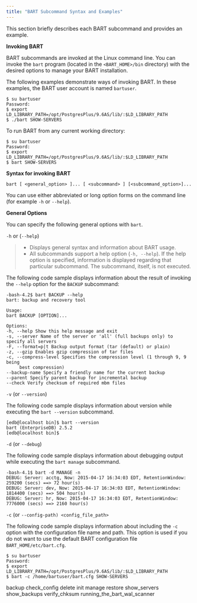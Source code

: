 ```yaml
---
title: "BART Subcommand Syntax and Examples"
---
```


<div id="using_bart_subcommands" class="registered_link"></div>


This section briefly describes each BART subcommand and provides an example.

**Invoking BART**

BART subcommands are invoked at the Linux command line. You can invoke the `bart` program (located in the `<BART_HOME>/bin` directory) with the desired options to manage your BART installation.

The following examples demonstrate ways of invoking BART. In these examples, the BART user account is named `bartuser`.

    $ su bartuser
    Password:
    $ export
    LD_LIBRARY_PATH=/opt/PostgresPlus/9.6AS/lib/:$LD_LIBRARY_PATH
    $ ./bart SHOW-SERVERS

To run BART from any current working directory:

    $ su bartuser
    Password:
    $ export
    LD_LIBRARY_PATH=/opt/PostgresPlus/9.6AS/lib/:$LD_LIBRARY_PATH
    $ bart SHOW-SERVERS

**Syntax for invoking BART**

    bart [ <general_option> ]... [ <subcommand> ] [<subcommand_option>]...

You can use either abbreviated or long option forms on the command line (for example `-h` or `--help`).

**General Options**

You can specify the following general options with `bart`.

`-h` or (`--help`)

> -   Displays general syntax and information about BART usage.
> -   All subcommands support a help option (`-h, --help`). If the help option is specified, information is displayed regarding that particular subcommand. The subcommand, itself, is not executed.

The following code sample displays information about the result of invoking the `--help` option for the `BACKUP` subcommand:

    -bash-4.2$ bart BACKUP --help
    bart: backup and recovery tool

    Usage:
    bart BACKUP [OPTION]...

    Options:
    -h, --help Show this help message and exit
    -s, --server Name of the server or 'all' (full backups only) to specify all servers
    -F, --format=p|t Backup output format (tar (default) or plain)
    -z, --gzip Enables gzip compression of tar files
    -c, --compress-level Specifies the compression level (1 through 9, 9 being
         best compression)
    --backup-name Specify a friendly name for the current backup
    --parent Specify parent backup for incremental backup
    --check Verify checksum of required mbm files

`-v` (or `--version`)

The following code sample displays information about version while executing the `bart --version` subcommand.

    [edb@localhost bin]$ bart --version
    bart (EnterpriseDB) 2.5.2
    [edb@localhost bin]$

`-d` (or `--debug`)

The following code sample displays information about debugging output while executing the `bart manage` subcommand.

    -bash-4.1$ bart -d MANAGE -n
    DEBUG: Server: acctg, Now: 2015-04-17 16:34:03 EDT, RetentionWindow:
    259200 (secs) ==> 72 hour(s)
    DEBUG: Server: dev, Now: 2015-04-17 16:34:03 EDT, RetentionWindow:
    1814400 (secs) ==> 504 hour(s)
    DEBUG: Server: hr, Now: 2015-04-17 16:34:03 EDT, RetentionWindow:
    7776000 (secs) ==> 2160 hour(s)

`-c` (or `--config-path) <config_file_path>`

The following code sample displays information about including the `-c` option with the configuration file name and path. This option is used if you do not want to use the default BART configuration file `BART_HOME/etc/bart.cfg`.

    $ su bartuser
    Password:
    $ export
    LD_LIBRARY_PATH=/opt/PostgresPlus/9.6AS/lib/:$LD_LIBRARY_PATH
    $ bart -c /home/bartuser/bart.cfg SHOW-SERVERS

<div class="toctree" maxdepth="5">

backup check\_config delete init manage restore show\_servers show\_backups verify\_chksum running\_the\_bart\_wal\_scanner

</div>
